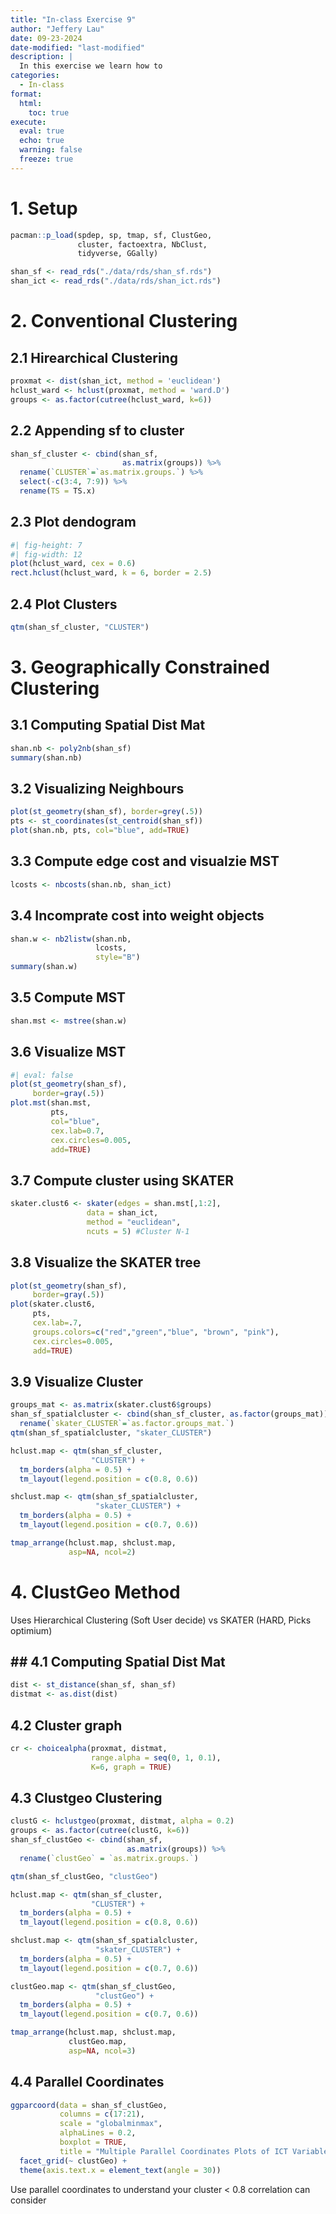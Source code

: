 ```yaml
---
title: "In-class Exercise 9"
author: "Jeffery Lau"
date: 09-23-2024
date-modified: "last-modified"
description: |
  In this exercise we learn how to 
categories:
  - In-class
format:
  html:
    toc: true
execute: 
  eval: true
  echo: true
  warning: false
  freeze: true
---
```


# 1. Setup

```r
pacman::p_load(spdep, sp, tmap, sf, ClustGeo, 
               cluster, factoextra, NbClust,
               tidyverse, GGally)
```

```r
shan_sf <- read_rds("./data/rds/shan_sf.rds")
shan_ict <- read_rds("./data/rds/shan_ict.rds")
```

# 2. Conventional Clustering

## 2.1 Hirearchical Clustering

```r
proxmat <- dist(shan_ict, method = 'euclidean')
hclust_ward <- hclust(proxmat, method = 'ward.D')
groups <- as.factor(cutree(hclust_ward, k=6))
```

## 2.2 Appending sf to cluster

```r
shan_sf_cluster <- cbind(shan_sf, 
                         as.matrix(groups)) %>%
  rename(`CLUSTER`=`as.matrix.groups.`) %>%
  select(-c(3:4, 7:9)) %>%
  rename(TS = TS.x)
```

## 2.3 Plot dendogram

```r
#| fig-height: 7
#| fig-width: 12
plot(hclust_ward, cex = 0.6)
rect.hclust(hclust_ward, k = 6, border = 2.5)
```

## 2.4 Plot Clusters

```r
qtm(shan_sf_cluster, "CLUSTER")
```

# 3. Geographically Constrained Clustering

## 3.1 Computing Spatial Dist Mat

```r
shan.nb <- poly2nb(shan_sf)
summary(shan.nb)
```

## 3.2 Visualizing Neighbours

```r
plot(st_geometry(shan_sf), border=grey(.5))
pts <- st_coordinates(st_centroid(shan_sf))
plot(shan.nb, pts, col="blue", add=TRUE)
```

## 3.3 Compute edge cost and visualzie MST
```r
lcosts <- nbcosts(shan.nb, shan_ict)
```

## 3.4 Incomprate cost into weight objects

```r
shan.w <- nb2listw(shan.nb, 
                   lcosts, 
                   style="B")
summary(shan.w)
```

## 3.5 Compute MST

```r
shan.mst <- mstree(shan.w)
```

## 3.6 Visualize MST

```r
#| eval: false
plot(st_geometry(shan_sf), 
     border=gray(.5))
plot.mst(shan.mst, 
         pts, 
         col="blue", 
         cex.lab=0.7, 
         cex.circles=0.005, 
         add=TRUE)
```

## 3.7 Compute cluster using SKATER

```r
skater.clust6 <- skater(edges = shan.mst[,1:2], 
                 data = shan_ict, 
                 method = "euclidean", 
                 ncuts = 5) #Cluster N-1
```

## 3.8 Visualize the SKATER tree

```r
plot(st_geometry(shan_sf), 
     border=gray(.5))
plot(skater.clust6, 
     pts, 
     cex.lab=.7,
     groups.colors=c("red","green","blue", "brown", "pink"),
     cex.circles=0.005, 
     add=TRUE)
```
## 3.9 Visualize Cluster

```r
groups_mat <- as.matrix(skater.clust6$groups)
shan_sf_spatialcluster <- cbind(shan_sf_cluster, as.factor(groups_mat)) %>%
  rename(`skater_CLUSTER`=`as.factor.groups_mat.`)
qtm(shan_sf_spatialcluster, "skater_CLUSTER")
```

```r
hclust.map <- qtm(shan_sf_cluster,
                  "CLUSTER") + 
  tm_borders(alpha = 0.5) +
  tm_layout(legend.position = c(0.8, 0.6))

shclust.map <- qtm(shan_sf_spatialcluster,
                   "skater_CLUSTER") + 
  tm_borders(alpha = 0.5) +
  tm_layout(legend.position = c(0.7, 0.6))

tmap_arrange(hclust.map, shclust.map,
             asp=NA, ncol=2)
```

# 4. ClustGeo Method

Uses Hierarchical Clustering (Soft User decide) vs SKATER (HARD, Picks optimium)

## 4.1 Computing Spatial Dist Mat
-   
```r
dist <- st_distance(shan_sf, shan_sf)
distmat <- as.dist(dist)
```

## 4.2 Cluster graph

```r
cr <- choicealpha(proxmat, distmat, 
                  range.alpha = seq(0, 1, 0.1), 
                  K=6, graph = TRUE)
```

## 4.3 Clustgeo Clustering

```r
clustG <- hclustgeo(proxmat, distmat, alpha = 0.2)
groups <- as.factor(cutree(clustG, k=6))
shan_sf_clustGeo <- cbind(shan_sf, 
                          as.matrix(groups)) %>%
  rename(`clustGeo` = `as.matrix.groups.`)
```

```r
qtm(shan_sf_clustGeo, "clustGeo")
```

```r
hclust.map <- qtm(shan_sf_cluster,
                  "CLUSTER") + 
  tm_borders(alpha = 0.5) +
  tm_layout(legend.position = c(0.8, 0.6))

shclust.map <- qtm(shan_sf_spatialcluster,
                   "skater_CLUSTER") + 
  tm_borders(alpha = 0.5) +
  tm_layout(legend.position = c(0.7, 0.6))

clustGeo.map <- qtm(shan_sf_clustGeo,
                   "clustGeo") + 
  tm_borders(alpha = 0.5) +
  tm_layout(legend.position = c(0.7, 0.6))

tmap_arrange(hclust.map, shclust.map, 
             clustGeo.map,
             asp=NA, ncol=3)
```

## 4.4 Parallel Coordinates

```r
ggparcoord(data = shan_sf_clustGeo, 
           columns = c(17:21), 
           scale = "globalminmax",
           alphaLines = 0.2,
           boxplot = TRUE, 
           title = "Multiple Parallel Coordinates Plots of ICT Variables by Cluster") +
  facet_grid(~ clustGeo) + 
  theme(axis.text.x = element_text(angle = 30))
```

Use parallel coordinates to understand your cluster
< 0.8 correlation can consider